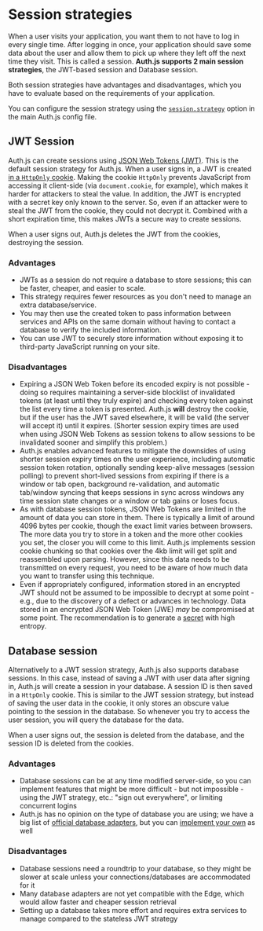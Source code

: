 
# Session strategies

When a user visits your application, you want them to not have to log in every single time. After logging in once, your application should save some data about the user and allow them to pick up where they left off the next time they visit. This is called a session. **Auth.js supports 2 main session strategies**, the JWT-based session and Database session.

<Callout>
  Both session strategies have advantages and disadvantages, which you have to
  evaluate based on the requirements of your application.
</Callout>

You can configure the session strategy using the [`session.strategy`](/reference/core#strategy) option in the main Auth.js config file.

## JWT Session

Auth.js can create sessions using [JSON Web Tokens (JWT)](https://datatracker.ietf.org/doc/html/rfc7519). This is the default session strategy for Auth.js. When a user signs in, a JWT is created [in a `HttpOnly` cookie](https://developer.mozilla.org/en-US/getting-started/Web/HTTP/Cookies#restrict_access_to_cookies). Making the cookie `HttpOnly` prevents JavaScript from accessing it client-side (via `document.cookie`, for example), which makes it harder for attackers to steal the value. In addition, the JWT is encrypted with a secret key only known to the server. So, even if an attacker were to steal the JWT from the cookie, they could not decrypt it. Combined with a short expiration time, this makes JWTs a secure way to create sessions.

When a user signs out, Auth.js deletes the JWT from the cookies, destroying the session.

### Advantages

- JWTs as a session do not require a database to store sessions; this can be faster, cheaper, and easier to scale.
- This strategy requires fewer resources as you don't need to manage an extra database/service.
- You may then use the created token to pass information between services and APIs on the same domain without having to contact a database to verify the included information.
- You can use JWT to securely store information without exposing it to third-party JavaScript running on your site.

### Disadvantages

- Expiring a JSON Web Token before its encoded expiry is not possible - doing so requires maintaining a server-side blocklist of invalidated tokens (at least until they truly expire) and checking every token against the list every time a token is presented. Auth.js **will** destroy the cookie, but if the user has the JWT saved elsewhere, it will be valid (the server will accept it) until it expires. (Shorter session expiry times are used when using JSON Web Tokens as session tokens to allow sessions to be invalidated sooner and simplify this problem.)
- Auth.js enables advanced features to mitigate the downsides of using shorter session expiry times on the user experience, including automatic session token rotation, optionally sending keep-alive messages (session polling) to prevent short-lived sessions from expiring if there is a window or tab open, background re-validation, and automatic tab/window syncing that keeps sessions in sync across windows any time session state changes or a window or tab gains or loses focus.
- As with database session tokens, JSON Web Tokens are limited in the amount of data you can store in them. There is typically a limit of around 4096 bytes per cookie, though the exact limit varies between browsers. The more data you try to store in a token and the more other cookies you set, the closer you will come to this limit. Auth.js implements session cookie chunking so that cookies over the 4kb limit will get split and reassembled upon parsing. However, since this data needs to be transmitted on every request, you need to be aware of how much data you want to transfer using this technique.
- Even if appropriately configured, information stored in an encrypted JWT should not be assumed to be impossible to decrypt at some point - e.g., due to the discovery of a defect or advances in technology. Data stored in an encrypted JSON Web Token (JWE) _may_ be compromised at some point. The recommendation is to generate a [secret](/reference/core#secret) with high entropy.

## Database session

Alternatively to a JWT session strategy, Auth.js also supports database sessions. In this case, instead of saving a JWT with user data after signing in, Auth.js will create a session in your database. A session ID is then saved in a `HttpOnly` cookie. This is similar to the JWT session strategy, but instead of saving the user data in the cookie, it only stores an obscure value pointing to the session in the database. So whenever you try to access the user session, you will query the database for the data.

When a user signs out, the session is deleted from the database, and the session ID is deleted from the cookies.

### Advantages

- Database sessions can be at any time modified server-side, so you can implement features that might be more difficult - but not impossible - using the JWT strategy, etc.: "sign out everywhere", or limiting concurrent logins
- Auth.js has no opinion on the type of database you are using; we have a big list of [official
  database adapters](/getting-started/database), but you can [implement your
  own](/guides/creating-a-database-adapter) as well

### Disadvantages

- Database sessions need a roundtrip to your database, so they might be slower at scale unless your connections/databases are accommodated for it
- Many database adapters are not yet compatible with the Edge, which would allow faster and cheaper session retrieval
- Setting up a database takes more effort and requires extra services to manage compared to the stateless JWT strategy

